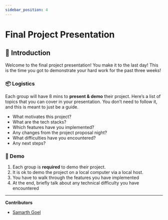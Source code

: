 ```yaml
---
sidebar_position: 4
---
```


# Final Project Presentation

## 🎉 Introduction

Welcome to the final project presentation! You make it to the last day! This is
the time you got to demonstrate your hard work for the past three weeks!

### 📦 Logistics

Each group will have 8 mins to **present & demo** their project. Here’s a list
of topics that you can cover in your presentation. You don’t need to follow it,
and this is meant to just be a guide.

- What motivates this project?
- What are the tech stacks?
- Which features have you implemented?
- Any changes from the project proposal night?
- What difficulties have you encountered?
- Any next steps?

### 🌠 Demo

1. Each group is **required** to demo their project.
2. It is ok to demo the project on a local computer via a local host.
3. You have to walk through the features you have implemented
4. At the end, briefly talk about any technical difficulty you have encountered

---

**Contributors**

- [Samarth Goel](https://www.linkedin.com/in/samarth-goel-1047b8187/)
